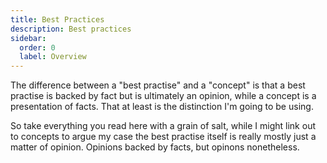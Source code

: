 ```yaml
---
title: Best Practices
description: Best practices
sidebar:
  order: 0
  label: Overview
---
```



<SimonSays>
  The difference between a "best practise" and a "concept" is that a best
  practise is backed by fact but is ultimately an opinion, while a concept is a
  presentation of facts. That at least is the distinction I'm going to be using.

So take everything you read here with a grain of salt, while I might link out to concepts to argue my case the best practise itself is really mostly just a matter of opinion. Opinions backed by facts, but opinons nonetheless.

</SimonSays>


<OverviewCards />

